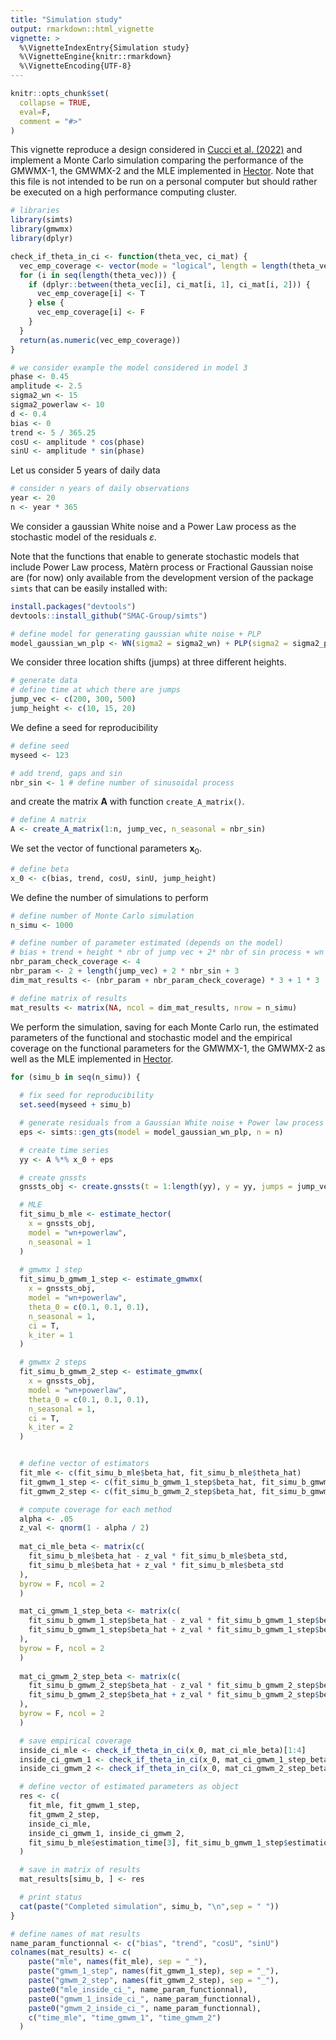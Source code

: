 ```yaml
---
title: "Simulation study"
output: rmarkdown::html_vignette
vignette: >
  %\VignetteIndexEntry{Simulation study}
  %\VignetteEngine{knitr::rmarkdown}
  %\VignetteEncoding{UTF-8}
---
```

```r
knitr::opts_chunk$set(
  collapse = TRUE,
  eval=F,
  comment = "#>"
)
```

This vignette reproduce a design considered in [Cucci et al. (2022)](https://arxiv.org/abs/2206.09668) and implement a Monte Carlo simulation comparing the performance of the GMWMX-1, the GMWMX-2 and the MLE implemented in [Hector](https://teromovigo.com/hector/). Note that this file is not intended to be run on a personal computer but should rather be executed on a high performance computing cluster.


```r
# libraries
library(simts)
library(gmwmx)
library(dplyr)
```


```r
check_if_theta_in_ci <- function(theta_vec, ci_mat) {
  vec_emp_coverage <- vector(mode = "logical", length = length(theta_vec))
  for (i in seq(length(theta_vec))) {
    if (dplyr::between(theta_vec[i], ci_mat[i, 1], ci_mat[i, 2])) {
      vec_emp_coverage[i] <- T
    } else {
      vec_emp_coverage[i] <- F
    }
  }
  return(as.numeric(vec_emp_coverage))
}
```


```r
# we consider example the model considered in model 3
phase <- 0.45
amplitude <- 2.5
sigma2_wn <- 15
sigma2_powerlaw <- 10
d <- 0.4
bias <- 0
trend <- 5 / 365.25
cosU <- amplitude * cos(phase)
sinU <- amplitude * sin(phase)
```

Let us consider 5 years of daily data
```r
# consider n years of daily observations
year <- 20
n <- year * 365
```

We consider a gaussian White noise and a Power Law process as the stochastic model of the residuals $\varepsilon$.

Note that the functions that enable to generate stochastic models that include Power Law process, Matèrn process or Fractional Gaussian noise are (for now) only available from the development version of the package `simts` that can be easily installed with:

```r
install.packages("devtools")
devtools::install_github("SMAC-Group/simts")
```

```r
# define model for generating gaussian white noise + PLP
model_gaussian_wn_plp <- WN(sigma2 = sigma2_wn) + PLP(sigma2 = sigma2_powerlaw, d = d)
```

We consider three location shifts (jumps) at three different heights.
```r
# generate data
# define time at which there are jumps
jump_vec <- c(200, 300, 500)
jump_height <- c(10, 15, 20)
```

We define a seed for reproducibility
```r
# define seed
myseed <- 123

# add trend, gaps and sin
nbr_sin <- 1 # define number of sinusoidal process
```

and create the matrix $\boldsymbol{A}$ with function `create_A_matrix()`.
```r
# define A matrix
A <- create_A_matrix(1:n, jump_vec, n_seasonal = nbr_sin)
```

We set the vector of functional parameters $\boldsymbol{x}_0$.
```r
# define beta
x_0 <- c(bias, trend, cosU, sinU, jump_height)
```

We define the number of simulations to perform
```r
# define number of Monte Carlo simulation
n_simu <- 1000

# define number of parameter estimated (depends on the model)
# bias + trend + height * nbr of jump vec + 2* nbr of sin process + wn + powerlaw parameters
nbr_param_check_coverage <- 4
nbr_param <- 2 + length(jump_vec) + 2 * nbr_sin + 3
dim_mat_results <- (nbr_param + nbr_param_check_coverage) * 3 + 1 * 3

# define matrix of results
mat_results <- matrix(NA, ncol = dim_mat_results, nrow = n_simu)
```

We perform the simulation, saving for each Monte Carlo run, the estimated parameters of the functional and stochastic model and the empirical coverage on the functional parameters for the GMWMX-1, the GMWMX-2 as well as the MLE implemented in [Hector](https://teromovigo.com/hector/).
```r
for (simu_b in seq(n_simu)) {
  
  # fix seed for reproducibility
  set.seed(myseed + simu_b)

  # generate residuals from a Gaussian White noise + Power law process
  eps <- simts::gen_gts(model = model_gaussian_wn_plp, n = n)

  # create time series
  yy <- A %*% x_0 + eps

  # create gnssts
  gnssts_obj <- create.gnssts(t = 1:length(yy), y = yy, jumps = jump_vec)

  # MLE
  fit_simu_b_mle <- estimate_hector(
    x = gnssts_obj,
    model = "wn+powerlaw",
    n_seasonal = 1
  )
  
  # gmwmx 1 step
  fit_simu_b_gmwm_1_step <- estimate_gmwmx(
    x = gnssts_obj,
    model = "wn+powerlaw",
    theta_0 = c(0.1, 0.1, 0.1),
    n_seasonal = 1,
    ci = T,
    k_iter = 1
  )

  # gmwmx 2 steps
  fit_simu_b_gmwm_2_step <- estimate_gmwmx(
    x = gnssts_obj,
    model = "wn+powerlaw",
    theta_0 = c(0.1, 0.1, 0.1),
    n_seasonal = 1,
    ci = T,
    k_iter = 2
  )


  # define vector of estimators
  fit_mle <- c(fit_simu_b_mle$beta_hat, fit_simu_b_mle$theta_hat)
  fit_gmwm_1_step <- c(fit_simu_b_gmwm_1_step$beta_hat, fit_simu_b_gmwm_1_step$theta_hat)
  fit_gmwm_2_step <- c(fit_simu_b_gmwm_2_step$beta_hat, fit_simu_b_gmwm_2_step$theta_hat)

  # compute coverage for each method
  alpha <- .05
  z_val <- qnorm(1 - alpha / 2)
  
  mat_ci_mle_beta <- matrix(c(
    fit_simu_b_mle$beta_hat - z_val * fit_simu_b_mle$beta_std,
    fit_simu_b_mle$beta_hat + z_val * fit_simu_b_mle$beta_std
  ),
  byrow = F, ncol = 2
  )

  mat_ci_gmwm_1_step_beta <- matrix(c(
    fit_simu_b_gmwm_1_step$beta_hat - z_val * fit_simu_b_gmwm_1_step$beta_std,
    fit_simu_b_gmwm_1_step$beta_hat + z_val * fit_simu_b_gmwm_1_step$beta_std
  ),
  byrow = F, ncol = 2
  )
  
  mat_ci_gmwm_2_step_beta <- matrix(c(
    fit_simu_b_gmwm_2_step$beta_hat - z_val * fit_simu_b_gmwm_2_step$beta_std,
    fit_simu_b_gmwm_2_step$beta_hat + z_val * fit_simu_b_gmwm_2_step$beta_std
  ),
  byrow = F, ncol = 2
  )

  # save empirical coverage
  inside_ci_mle <- check_if_theta_in_ci(x_0, mat_ci_mle_beta)[1:4]
  inside_ci_gmwm_1 <- check_if_theta_in_ci(x_0, mat_ci_gmwm_1_step_beta)[1:4]
  inside_ci_gmwm_2 <- check_if_theta_in_ci(x_0, mat_ci_gmwm_2_step_beta)[1:4]

  # define vector of estimated parameters as object
  res <- c(
    fit_mle, fit_gmwm_1_step,
    fit_gmwm_2_step,
    inside_ci_mle,
    inside_ci_gmwm_1, inside_ci_gmwm_2,
    fit_simu_b_mle$estimation_time[3], fit_simu_b_gmwm_1_step$estimation_time[3], fit_simu_b_gmwm_2_step$estimation_time[3]
  )

  # save in matrix of results
  mat_results[simu_b, ] <- res

  # print status
  cat(paste("Completed simulation", simu_b, "\n",sep = " "))
}
```


```r
# define names of mat results
name_param_functionnal <- c("bias", "trend", "cosU", "sinU")
colnames(mat_results) <- c(
    paste("mle", names(fit_mle), sep = "_"),
    paste("gmwm_1_step", names(fit_gmwm_1_step), sep = "_"),
    paste("gmwm_2_step", names(fit_gmwm_2_step), sep = "_"),
    paste0("mle_inside_ci_", name_param_functionnal),
    paste0("gmwm_1_inside_ci_", name_param_functionnal),
    paste0("gmwm_2_inside_ci_", name_param_functionnal),
    c("time_mle", "time_gmwm_1", "time_gmwm_2")
  )
```




